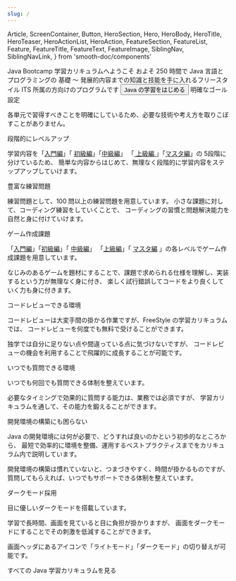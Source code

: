 ```yaml
---
slug: /
---
```


  Article,
  ScreenContainer,
  Button,
  HeroSection,
  Hero,
  HeroBody,
  HeroTitle,
  HeroTeaser,
  HeroActionList,
  HeroAction,
  FeatureSection,
  FeatureList,
  Feature,
  FeatureTitle,
  FeatureText,
  FeatureImage,
  SiblingNav,
  SiblingNavLink,
} from 'smooth-doc/components'

<HeroSection>
  <ScreenContainer>
    <Hero backgroundImageURL={heroBackgroundURL}>
      <HeroBody>
        <HeroTitle>Java Bootcamp 学習カリキュラムへようこそ</HeroTitle>
        <HeroTeaser>
          およそ 250 時間で Java 言語とプログラミングの 基礎 ～
          発展的内容までの知識と技能を手に入れるフリースタイル ITS
          所属の方向けのプログラムです
        </HeroTeaser>
        <HeroActionList>
          <HeroAction>
            <Button forwardedAs={Link} to="/home/">
              Java の学習をはじめる
            </Button>
          </HeroAction>
        </HeroActionList>
      </HeroBody>
    </Hero>
  </ScreenContainer>
</HeroSection>
<FeatureSection>
  <FeatureList>
    <Feature>
      <FeatureImage src={registryEditorImageURL} />
      <FeatureTitle>明確なゴール設定</FeatureTitle>
      <FeatureText>
        <p>
          各単元で習得すべきことを明確にしているため、必要な技術や考え方を取りこぼすことがありません。
        </p>
      </FeatureText>
    </Feature>
    <Feature>
      <FeatureImage src={markdownImageURL} />
      <FeatureTitle>段階的にレベルアップ</FeatureTitle>
      <FeatureText>
        <p>
          学習内容を「<a href="./entry">入門編</a>」「
          <a href="./primary">初級編</a>」「<a href="./mid">中級編</a>」 「<a href="./advanced">
            上級編
          </a>」「<a href="./master">マスタ編</a>」の 5段階に分けているため、 簡単な内容からはじめて、無理なく段階的に学習内容をステップアップしていけます。
        </p>
      </FeatureText>
    </Feature>
    <Feature>
      <FeatureImage src={webDesignImageURL} />
      <FeatureTitle>豊富な練習問題</FeatureTitle>
      <FeatureText>
        <p>
          練習問題として、100 問以上の練習問題を用意しています。
          小さな課題に対して、コーディング練習をしていくことで、
          コーディングの習慣と問題解決能力を自然と身に付けていけます。
        </p>
      </FeatureText>
    </Feature>
    <Feature>
      <FeatureImage src={moduleImageURL} />
      <FeatureTitle>ゲーム作成課題</FeatureTitle>
      <FeatureText>
        <p>
          「<a href="./entry">入門編</a>」「<a href="./primary">初級編</a>」「
          <a href="./mid">中級編</a>」 「<a href="./advanced">上級編</a>」「
          <a href="./master">マスタ編</a>
          」の各レベルでゲーム作成課題を用意しています。
        </p>
        <p>
          なじみのあるゲームを題材にすることで、課題で求められる仕様を理解し、実装するという力が無理なく身に付き、
          楽しく試行錯誤してコードをより良くしていく力も身に付きます。
        </p>
      </FeatureText>
    </Feature>
    <Feature>
      <FeatureImage src={codeImageURL} />
      <FeatureTitle>コードレビューできる環境</FeatureTitle>
      <FeatureText>
        <p>
          コードレビューは大変手間の掛かる作業ですが、FreeStyle
          の学習カリキュラムでは、
          コードレビューを何度でも無料で受けることができます。
        </p>
        <p>
          独学では自分に足りない点や間違っている点に気づけないですが、
          コードレビューの機会を利用することで飛躍的に成長することが可能です。
        </p>
      </FeatureText>
    </Feature>
    <Feature>
      <FeatureImage src={systemTaskImageURL} />
      <FeatureTitle>いつでも質問できる環境</FeatureTitle>
      <FeatureText>
        <p>いつでも何回でも質問できる体制を整えています。</p>
        <p>
          必要なタイミングで効果的に質問する能力は、業務では必須ですが、
          学習カリキュラムを通して、その能力を鍛えることができます。
        </p>
      </FeatureText>
    </Feature>
    <Feature>
      <FeatureImage src={inspectCodeImageURL} />
      <FeatureTitle>開発環境の構築にも困らない</FeatureTitle>
      <FeatureText>
        <p>
          Java
          の開発環境には何が必要で、どうすれば良いのかという初歩的なところから、
          最短で効率的に環境を整備、運用するベストプラクティスまでをカリキュラム内で説明しています。
        </p>
        <p>
          開発環境の構築は慣れていないと、つまづきやすく、時間が掛かるものですが、
          質問してもらえれば、いつでもサポートできる体制を整えています。
        </p>
      </FeatureText>
    </Feature>
    <Feature>
      <FeatureImage src={variableImageURL} />
      <FeatureTitle>ダークモード採用</FeatureTitle>
      <FeatureText>
        <p>目に優しいダークモードを搭載しています。</p>
        <p>
          学習で長時間、画面を見ていると目に負担が掛かりますが、
          画面をダークモードにすることでその刺激を低減することができます。
        </p>
        <p>
          画面ヘッダにあるアイコンで「ライトモード」「ダークモード」の切り替えが可能です。
        </p>
      </FeatureText>
    </Feature>
  </FeatureList>
</FeatureSection>
<ScreenContainer forwardedAs="section" py={5}>
  <Article>
    <GettingStarted />
    <SiblingNav>
      <SiblingNavLink type="next" to="/home/">
        すべての Java 学習カリキュラムを見る
      </SiblingNavLink>
    </SiblingNav>
  </Article>
</ScreenContainer>
